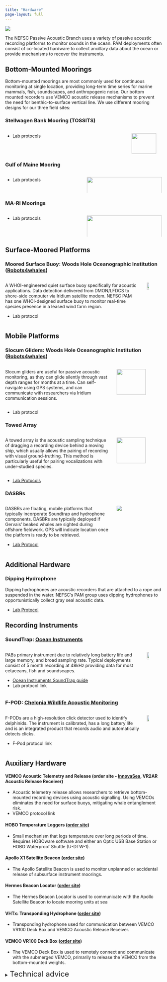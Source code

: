 ```yaml
---
title: "Hardware"
page-layout: full
---
```

![](/figs/infographics/NEFSC_specie_boat.png)

The NEFSC Passive Acoustic Branch uses a variety of passive acoustic recording platforms to monitor sounds in the ocean. PAM deployments often consist of co-located hardware to collect ancillary data about the ocean or provide mechanisms to recover the instruments.

## Bottom-Mounted Moorings

Bottom-mounted moorings are most commonly used for continuous monitoring at single location, providing long-term time series for marine mammals, fish, soundscapes, and anthropogenic noise. Our bottom mounted recorders use VEMCO acoustic release mechanisms to prevent the need for benthic-to-surface vertical line. We use different mooring designs for our three field sites: 


### Stellwagen Bank Mooring (TOSSITS)

:::::::::::::: {.columns}
::: {.column width="80%"}

* Lab protocols

:::
::: {.column width="20%"}

![](/content/Hardware/images/Tossit_deployment.jpg){width=90%}
*TOSSIT pre-deployment*

:::
::::::::::::::

### Gulf of Maine Mooring  

:::::::::::::: {.columns}
::: {.column width="50%"}

* Lab protocols

:::
::: {.column width="50%"}

![](/content/Hardware/images/GOM.mooring.jpg){width=100%}
*GOM Mooring Design*

:::
::::::::::::::

### MA-RI Moorings

:::::::::::::: {.columns}
::: {.column width="50%"}

* Lab protocols

:::
::: {.column width="50%"}

![](/content/Hardware/images/MA-RI.Mooring.png){width=100%}
*MA-RI Mooring Designs (with and without FPOD)*

:::
::::::::::::::


## Surface-Moored Platforms

### Moored Surface Buoy: Woods Hole Oceanographic Institution ([Robots4whales](https://robots4whales.whoi.edu/platforms/moored-buoy/))

:::::::::::::: {.columns}
::: {.column width="90%"}

A WHOI-engineered quiet surface buoy specifically for acoustic applications. Data detection delivered from DMON/LFDCS to shore-side computer via Iridium satellite modem. NEFSC PAM has one WHOI-designed surface buoy to monitor real-time species presence in a leased wind farm region.

* Lab protocol

:::
::: {.column width="10%"}

![](/content/Hardware/images/MOORED-BUOY.png){width=40%}

:::
::::::::::::::


## Mobile Platforms

### Slocum Gliders: Woods Hole Oceanographic Institution ([Robots4whales](https://robots4whales.whoi.edu/platforms/slocum-glider/))

:::::::::::::: {.columns}
::: {.column width="70%"}

Slocum gliders are useful for passive acoustic monitoring, as they can glide silently through vast depth ranges for months at a time. Can self-navigate using GPS systems, and can communicate with researchers via Iridium communication sessions.

:::
::: {.column width="30%"}

![](/content/Hardware/images/SLOCUM-GLIDER.png){width=80%}

:::
::::::::::::::

* Lab protocol

### Towed Array 

:::::::::::::: {.columns}
::: {.column width="70%"}

A towed array is the acoustic sampling technique of dragging a recording device behind a moving ship, which usually allows the pairing of recording with visual ground-truthing. This method is particularly useful for pairing vocalizations with under-studied species.

:::
::: {.column width="30%"}

![](/content/Hardware/images/SHIP-TOWED-ARRAY.png){width=80%}

:::
::::::::::::::

* [Lab Protocols](https://drive.google.com/drive/folders/1nQI9PQkyzDe7hP53RlUzBnHaYxUoo3s8)

### DASBRs 

:::::::::::::: {.columns}
::: {.column width="70%"}

DASBRs are floating, mobile platforms that typically incorporate Soundtrap and hydrophone components. DASBRs are typically deployed if Gervais’ beaked whales are sighted during offshore fieldwork. GPS will indicate location once the platform is ready to be retrieved. 

* [Lab Protocol](https://docs.google.com/document/d/13FeiyPSnvGXLOZfFxmZceHb_1UlwR0YP/edit?tab=t.0)

:::
::: {.column width="30%"}

![](/content/Hardware/images/DASBR.2.png)

:::
::::::::::::::


## Additional Hardware

### Dipping Hydrophone 

Dipping hydrophones are acoustic recorders that are attached to a rope and suspended in the water. NEFSC's PAM group uses dipping hydrophones to opportunistically collect gray seal acoustic data.  

* [Lab Protocol](https://docs.google.com/document/d/17L0CEr6XYmXnvDHzgUtjk7NDoLuuo8aQ/edit)


## Recording Instruments

### SoundTrap: [Ocean Instruments](https://www.oceaninstruments.co.nz/product/soundtrap-st600-std-long-term-recorder/)

:::::::::::::: {.columns}
::: {.column width="90%"}

PABs primary instrument due to relatively long battery life and large memory, and broad sampling rate. Typical deployments consist of 5 month recording at 48kHz providing data for most cetaceans, fish and soundscapes.  

* [Ocean Instruments SoundTrap guide](https://drive.google.com/file/d/1upLq-g1WelZr6P0-W1eXaOoZqM6sPbdo/view?usp=sharing)  
* Lab protocol link

:::
::: {.column width="10%"}

![](/content/Hardware/images/Soundtrap.icon.png){width=40%}

:::
::::::::::::::

### F-POD: [Chelonia Wildlife Acoustic Monitoring](https://www.chelonia.co.uk/f-pod/)

:::::::::::::: {.columns}
::: {.column width="90%"}

F-PODs are a high-resolution click detector used to identify delphinids. The instrument is calibrated, has a long battery life and is an integrated product that records audio and automatically detects clicks.

* F-Pod protocol link

:::
::: {.column width="10%"}

![](/content/Hardware/images/Fpod.icon.png){width=40%}

:::
::::::::::::::


## Auxiliary Hardware

#### VEMCO Acoustic Telemetry and Release (order site \- [InnovaSea](https://www.innovasea.com/fish-tracking/products/acoustic-receivers/), VR2AR Acoustic Release Receiver)

* Acoustic telemetry release allows researchers to retrieve bottom-mounted recording devices using acoustic signalling. Using VEMCOs eliminates the need for surface buoys, mitigating whale entanglement risk.   
* VEMCO protocol link

#### HOBO Temperature Loggers ([order site](https://www.onsetcomp.com/products/data-loggers/utbi-001))

* Small mechanism that logs temperature over long periods of time. Requires HOBOware software and either an Optic USB Base Station or HOBO Waterproof Shuttle (U-DTW-1).

#### Apollo X1 Satellite Beacon ([order site](https://xeostech.com/apollo-x1))

* The Apollo Satellite Beacon is used to monitor unplanned or accidental release of subsurface instrument moorings.

#### Hermes Beacon Locator ([order site](https://xeostech.com/hermes))

* The Hermes Beacon Locator is used to communicate with the Apollo Satellite Beacon to locate mooring units at sea

#### VHTx: Transponding Hydrophone ([order site](https://www.oceans-research.com/vhtx/))

* Transponding hydrophone used for communication between VEMCO VR100 Deck Box and VEMCO Acoustic Release Receiver.

#### VEMCO VR100 Deck Box ([order site](https://www.oceans-research.com/vr100/))

* The VEMCO Deck Box is used to remotely connect and communicate with the submerged VEMCO, primarily to release the VEMCO from the bottom-mounted weights. 


<details>

<summary><font size = "5">Technical advice</font></summary>


**When should I replace my VR2AR / ASCENT-AR acoustic release battery?**

* Replace the release motor AA batteries once they indicate they are approaching 25%. It is very strange that they did not last longer (5 years estimated life expectancy), but once you replace them, you will be prompted to reset the battery indicator within the VUE software. Vue should then indicate that they are at 100% again with the new batteries. You can then monitor the percentages in future deployments; if they continue to drop towards 25% quickly (within a year or two), then the receiver may be faulty or would at least warrant a call to Innovasea/Vemco to see what might be going on.  
* Web resources:  
  * INNOVAsea: [When should I replace acoustic release battery?](https://support.fishtracking.innovasea.com/s/article/When-should-I-replace-my-VR2AR-ASCENT-acoustic-release-battery)  
  * INNOVAsea: [How to change the AA release battery](https://support.fishtracking.innovasea.com/s/article/How-do-I-change-the-AA-release-battery-in-my-VR2AR-ASCENT)

**Flooded ST600s**

* Sent them back to Ocean Instruments to be fixed  
* Email chains:  
  * [First ST600s flooded](https://drive.google.com/file/d/1GImB989mVDIIf2ORAn2mwT8pNbH5rpMz/view?usp=drive_link)  
  * [Instructions for return](https://drive.google.com/file/d/19kJQtU3yk-t8OMcwjKXLUxtM3EC94L1C/view?usp=drive_link)

**ST600 Battery bay malfunction**

* Lots of advice from John Atkins \- ended up needing to send back to be fixed  
* Email chains:  
  * [ST600 with one battery bay nonfunctional](https://drive.google.com/file/d/1If67SQuWS5amUWraMGj7D1jQVHAFLHf6/view?usp=drive_link)

**ST600 clock drift**

* Outcome \- John Atkins was going to push a universal fix for this  
* Email chains:  
  * [Clock Drift](https://drive.google.com/file/d/1S697qXnuB-xhNNiEs0KaXODroJyiQMVE/view?usp=drive_link)  
  * [Fix clock drift manually](https://drive.google.com/file/d/1fQb9_XiKwVxegYYUvwQz9s1-ZqqcArrM/view?usp=drive_link)  
  * This email conversation can also be found on the server here: \\\\stellwagen.nefsc.noaa.gov\\stellwagen\\MANUALS\_SOFTWARE\_CODE LIBRARY\\HARDWARE\\SoundTraps

**ST600 Broken Hydrophone**

* Need to be sent back for repair  
* Email chain:  
  * [Broken hydrophone](https://drive.google.com/file/d/1_3e-nJLZ5C6a-rbKnhVutBTsr6bolDzA/view?usp=drive_link)

**Apollo Beacon Voltage**

* Info on when to switch out batteries 2v is low, 2.5v  is plenty  
* Email chain:  
  * [Apollo beacon battery voltage](https://drive.google.com/file/d/1eI8eAdZqxqj6vss9Jx2pIV9ZlqfPJ_AC/view?usp=drive_link)

**FPOD Batteries**

* Info on what types of batteries are compatible with FPODs  
* Additional resources:  
  * [FPOD battery guide from manual](https://drive.google.com/file/d/13hkncRfZVod3fCwQtu3g13EQvEiVxOcN/view?usp=drive_link)

**Piston phone ST calibration**

* How to use the pistonphone to calibrate the STs  
* Email chain:  
  * [Pistonphone protocol](https://drive.google.com/file/d/1u6tWJSvCm1_CjszZn7Tnfn303O06RCj3/view?usp=drive_link)

**Hydrophone bonding issue for ST600s serial \# \<7000 **

* The bond between the hydrophone and ST600 for serial \#s prior to the 7000's can degrade over time. Need to keep an eye out on hydrophone bond to ST for older ST600s  
  * Timothy Rowell \- This did happen to the first one we had deployed in Rookery Bay Florida. Scrub gently and inspect often.  
* Email chain:  
  * [ST600 Hydrophone bonding issue](https://drive.google.com/file/d/19jdmku3WF5ZOw3tllENY0heaL6JOYohX/view?usp=drive_link)

**Data upload errors**

* Google Bucket error   
  * [Examples](https://drive.google.com/file/d/1xoWyPJskAPTCfX1kpJC9cCRtwOj0t85X/view?usp=drive_link) \- screenshots did not transfer in pdf

**ST Recording Start Time Programming**

* Error when setting recording start time to a previous/past time  
* Email chains:  
  * [Soundtrap configure failure](https://drive.google.com/file/d/13mTDNsYi7uPwTdeN1YcmMYHY7IxaquHm/view?usp=drive_link)

**VR2AR temp/depth/tilt Data**

* See email. How to download the temperature, depth, and tilt data recorded by VR2ARs  
* Email chain:  
  * [VR2AR2 record temp/depth data](https://drive.google.com/file/d/1I42Gy-5E1hGG72Y0G01k_FmweSCaZMtP/view?usp=drive_link)

**Cross-center SoundTrap Issue Documentation**

* It was brought up in a call today about a [spreadsheet](https://docs.google.com/spreadsheets/d/1HYPw2-IsgiTonLoSUGJ00FHVmN4wSoPqCmpd0fQESbk/edit#gid=0) that has been shared amongst the science centers that annotates the various SoundTrap issues folks have been experiencing. I don't see any of ours logged on there, if someone wants to and has a moment to log down our issues we've had? This is not a high priority by any means. Also I became aware of a [StackExchange page](https://bioacoustics.stackexchange.com/questions/242/st600-hardware-failures) that documents the known ST600 issues that I wanted to share with you.  
* Additional resources:  
  * [Soundtrap troubleshooting log](https://docs.google.com/spreadsheets/d/1HYPw2-IsgiTonLoSUGJ00FHVmN4wSoPqCmpd0fQESbk/edit?gid=0#gid=0)

**ST Host Connection Error from 512GB SD Card**

* Guidance on how to resolve a ST Host connection issue  
* Email chain:  
  * [SoundTrap Host USB connection issue troubleshooting help](https://drive.google.com/file/d/1R4L8T95VP2dA3tJnrcd1o4dT_aaR6z-h/view?usp=drive_link)  
* Additional resources:  
  * [How do I format EVO 256GB and 512 GB using the SoundTrap ST600 software?](https://bioacoustics.stackexchange.com/questions/1605/how-do-i-format-evo-256gb-and-512-gb-using-the-soundtrap-st600-software)

**ST Host Software v4.0.19 and manual**

* Guidance on how to resolve a ST Host connection issue. Ocean Instruments is strongly recommending SoundTrap users from here on out use ST Host version 4.0.19, which is their most recent non-beta software release. I came across this on their most recent ST600 manual. No specific reason was given other than that it will ensure correct operation of the SoundTrap recorders.  
* Additional resources:  
  * [ST600 User guide](https://drive.google.com/file/d/1ykVxSLBLNAjFntzwqIuLX6SEwOAUkKvB/view?usp=drive_link)

**ST Card Reader Download Location**

* Email chain:  
  * [ST Host v4.0.19](https://drive.google.com/file/d/1atDu25Vkg7nensG_5i64gsYET3y5FrPO/view?usp=drive_link)

</details>
